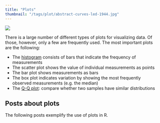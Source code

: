 ```yaml
---
title: "Plots"
thumbnail: "/tags/plot/abstract-curves-led-1944.jpg"
---
```

<img src="abstract-curves-led-1944.jpg">

There is a large number of different types of plots for visualizing data. Of those, however, only a few are frequently used. The most important plots are the following:

* The [histogram](/post/data-visualization/histogram/) consists of bars that indicate the frequency of measurements
* The scatter plot shows the value of individual measurements as points
* The bar plot shows measurements as bars
* The box plot indicates variation by showing the most frequently observed measurements (e.g. the median)
* The [Q-Q plot](/post/statistical_test/signed_wilcox_rank_test/): compare whether two samples have similar distributions

## Posts about plots

The following posts exemplify the use of plots in R.
